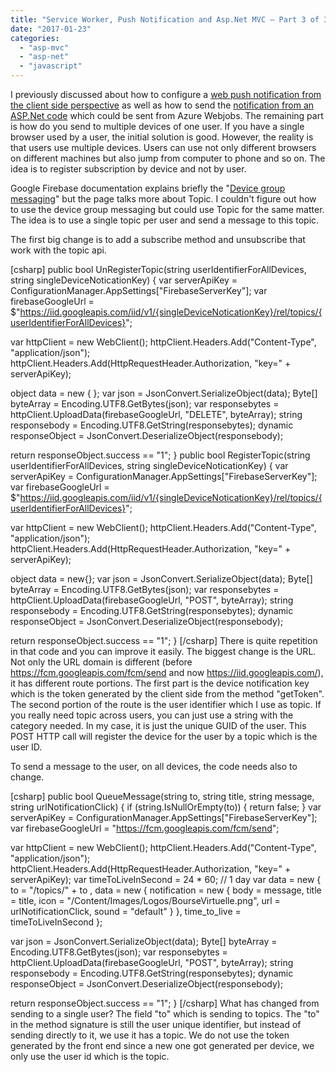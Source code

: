 ```yaml
---
title: "Service Worker, Push Notification and Asp.Net MVC – Part 3 of 3 Server Side"
date: "2017-01-23"
categories: 
  - "asp-mvc"
  - "asp-net"
  - "javascript"
---
```


I previously discussed about how to configure a [web push notification from the client side perspective](http://patrickdesjardins.com/blog/service-worker-push-notification-and-asp-net-mvc-part-1-of-3-client-side) as well as how to send the [notification from an ASP.Net code](http://patrickdesjardins.com/blog/service-worker-push-notification-and-asp-net-mvc-part-2-of-3-server-side) which could be sent from Azure Webjobs. The remaining part is how do you send to multiple devices of one user. If you have a single browser used by a user, the initial solution is good. However, the reality is that users use multiple devices. Users can use not only different browsers on different machines but also jump from computer to phone and so on. The idea is to register subscription by device and not by user.

Google Firebase documentation explains briefly the "[Device group messaging](https://firebase.google.com/docs/cloud-messaging/js/send-multiple)" but the page talks more about Topic. I couldn't figure out how to use the device group messaging but could use Topic for the same matter. The idea is to use a single topic per user and send a message to this topic.

The first big change is to add a subscribe method and unsubscribe that work with the topic api.

\[csharp\] public bool UnRegisterTopic(string userIdentifierForAllDevices, string singleDeviceNoticationKey) { var serverApiKey = ConfigurationManager.AppSettings\["FirebaseServerKey"\]; var firebaseGoogleUrl = $"https://iid.googleapis.com/iid/v1/{singleDeviceNoticationKey}/rel/topics/{userIdentifierForAllDevices}";

var httpClient = new WebClient(); httpClient.Headers.Add("Content-Type", "application/json"); httpClient.Headers.Add(HttpRequestHeader.Authorization, "key=" + serverApiKey);

object data = new { }; var json = JsonConvert.SerializeObject(data); Byte\[\] byteArray = Encoding.UTF8.GetBytes(json); var responsebytes = httpClient.UploadData(firebaseGoogleUrl, "DELETE", byteArray); string responsebody = Encoding.UTF8.GetString(responsebytes); dynamic responseObject = JsonConvert.DeserializeObject(responsebody);

return responseObject.success == "1"; } public bool RegisterTopic(string userIdentifierForAllDevices, string singleDeviceNoticationKey) { var serverApiKey = ConfigurationManager.AppSettings\["FirebaseServerKey"\]; var firebaseGoogleUrl = $"https://iid.googleapis.com/iid/v1/{singleDeviceNoticationKey}/rel/topics/{userIdentifierForAllDevices}";

var httpClient = new WebClient(); httpClient.Headers.Add("Content-Type", "application/json"); httpClient.Headers.Add(HttpRequestHeader.Authorization, "key=" + serverApiKey);

object data = new{}; var json = JsonConvert.SerializeObject(data); Byte\[\] byteArray = Encoding.UTF8.GetBytes(json); var responsebytes = httpClient.UploadData(firebaseGoogleUrl, "POST", byteArray); string responsebody = Encoding.UTF8.GetString(responsebytes); dynamic responseObject = JsonConvert.DeserializeObject(responsebody);

return responseObject.success == "1"; } \[/csharp\] There is quite repetition in that code and you can improve it easily. The biggest change is the URL. Not only the URL domain is different (before https://fcm.googleapis.com/fcm/send and now https://iid.googleapis.com/), it has different route portions. The first part is the device notification key which is the token generated by the client side from the method "getToken". The second portion of the route is the user identifier which I use as topic. If you really need topic across users, you can just use a string with the category needed. In my case, it is just the unique GUID of the user. This POST HTTP call will register the device for the user by a topic which is the user ID.

To send a message to the user, on all devices, the code needs also to change.

\[csharp\] public bool QueueMessage(string to, string title, string message, string urlNotificationClick) { if (string.IsNullOrEmpty(to)) { return false; } var serverApiKey = ConfigurationManager.AppSettings\["FirebaseServerKey"\]; var firebaseGoogleUrl = "https://fcm.googleapis.com/fcm/send";

var httpClient = new WebClient(); httpClient.Headers.Add("Content-Type", "application/json"); httpClient.Headers.Add(HttpRequestHeader.Authorization, "key=" + serverApiKey); var timeToLiveInSecond = 24 \* 60; // 1 day var data = new { to = "/topics/" + to , data = new { notification = new { body = message, title = title, icon = "/Content/Images/Logos/BourseVirtuelle.png", url = urlNotificationClick, sound = "default" } }, time\_to\_live = timeToLiveInSecond };

var json = JsonConvert.SerializeObject(data); Byte\[\] byteArray = Encoding.UTF8.GetBytes(json); var responsebytes = httpClient.UploadData(firebaseGoogleUrl, "POST", byteArray); string responsebody = Encoding.UTF8.GetString(responsebytes); dynamic responseObject = JsonConvert.DeserializeObject(responsebody);

return responseObject.success == "1"; } \[/csharp\] What has changed from sending to a single user? The field "to" which is sending to topics. The "to" in the method signature is still the user unique identifier, but instead of sending directly to it, we use it has a topic. We do not use the token generated by the front end since a new one got generated per device, we only use the user id which is the topic.
